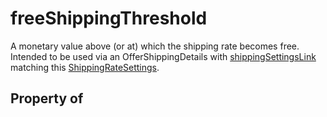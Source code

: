   

# freeShippingThreshold

A monetary value above (or at) which the shipping rate becomes free. Intended to be used via an <Link href="/OfferShippingDetails">OfferShippingDetails</Link> with <a class="localLink" href="/shippingSettingsLink">shippingSettingsLink</a> matching this <a class="localLink" href="/ShippingRateSettings">ShippingRateSettings</a>.

## Property of



